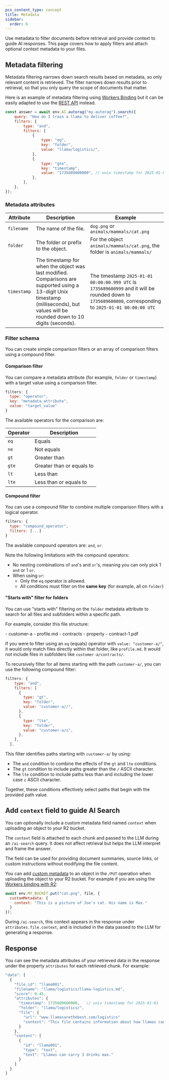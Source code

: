 ```yaml
---
pcx_content_type: concept
title: Metadata
sidebar:
  order: 6
---
```



Use metadata to filter documents before retrieval and provide context to guide AI responses. This page covers how to apply filters and attach optional context metadata to your files.

## Metadata filtering
Metadata filtering narrows down search results based on metadata, so only relevant content is retrieved. The filter narrows down results prior to retrieval, so that you only query the scope of documents that matter.

Here is an example of metadata filtering using [Workers Binding](/autorag/usage/workers-binding/) but it can be easily adapted to use the [REST API](/autorag/usage/rest-api/) instead.

```js
const answer = await env.AI.autorag("my-autorag").search({
	query: "How do I train a llama to deliver coffee?",
	filters: {
		type: "and",
		filters: [
			{
				type: "eq",
				key: "folder",
				value: "llama/logistics/",
			},
			{
				type: "gte",
				key: "timestamp",
				value: "1735689600000", // unix timestamp for 2025-01-01
			},
		],
	},
});
```

### Metadata attributes

| Attribute |  Description | Example |
| --- | --- | --- |
| `filename` | The name of the file. | `dog.png` or `animals/mammals/cat.png` |
| `folder` | The folder or prefix to the object. | For the object `animals/mammals/cat.png`, the folder is `animals/mammals/` |
| `timestamp` | The timestamp for when the object was last modified. Comparisons are supported using a 13-digit Unix timestamp (milliseconds), but values will be rounded down to 10 digits (seconds). | The timestamp `2025-01-01 00:00:00.999 UTC` is `1735689600999` and it will be rounded down to `1735689600000`, corresponding to `2025-01-01 00:00:00 UTC` |

### Filter schema

You can create simple comparison filters or an array of comparison filters using a compound filter.

#### Comparison filter

You can compare a metadata attribute (for example, `folder` or `timestamp`) with a target value using a comparison filter.

```js
filters: {
  type: "operator",
  key: "metadata_attribute",
  value: "target_value"
}
```

The available operators for the comparison are:

| Operator | Description               |
| -------- | ------------------------- |
| `eq`     | Equals                    |
| `ne`     | Not equals                |
| `gt`     | Greater than              |
| `gte`    | Greater than or equals to |
| `lt`     | Less than                 |
| `lte`    | Less than or equals to    |

#### Compound filter

You can use a compound filter to combine multiple comparison filters with a logical operator.

```js
filters: {
  type: "compound_operator",
  filters: [...]
}
```

The available compound operators are: `and`, `or`.

Note the following limitations with the compound operators:

- No nesting combinations of `and`'s and `or`'s, meaning you can only pick 1 `and` or 1 `or`.
- When using `or`:
  - Only the `eq` operator is allowed.
  - All conditions must filter on the **same key** (for example, all on `folder`)

#### "Starts with" filter for folders

You can use "starts with" filtering on the `folder` metadata attribute to search for all files and subfolders within a specific path.

For example, consider this file structure:

<FileTree>
- customer-a
  - profile.md
  - contracts
    - property
      - contract-1.pdf
</FileTree>

If you were to filter using an `eq` (equals) operator with `value: "customer-a/"`, it would only match files directly within that folder, like `profile.md`. It would not include files in subfolders like `customer-a/contracts/`.

To recursively filter for all items starting with the path `customer-a/`, you can use the following compound filter:

```js
filters: {
    type: "and",
    filters: [
      {
        type: "gt",
        key: "folder",
        value: "customer-a//",
      },
      {
        type: "lte",
        key: "folder",
        value: "customer-a/z",
      },
    ],
  },
```

This filter identifies paths starting with `customer-a/` by using:

- The `and` condition to combine the effects of the `gt` and `lte` conditions.
- The `gt` condition to include paths greater than the `/` ASCII character.
- The `lte` condition to include paths less than and including the lower case `z` ASCII character.

Together, these conditions effectively select paths that begin with the provided path value.

## Add `context` field to guide AI Search
You can optionally include a custom metadata field named `context` when uploading an object to your R2 bucket.

The `context` field is attached to each chunk and passed to the LLM during an `/ai-search` query. It does not affect retrieval but helps the LLM interpret and frame the answer.

The field can be used for providing document summaries, source links, or custom instructions without modifying the file content.

You can add [custom metadata](/r2/api/workers/workers-api-reference/#r2putoptions) to an object in the `/PUT` operation when uploading the object to your R2 bucket. For example if you are using the [Workers binding with R2](/r2/api/workers/workers-api-usage/):

```javascript
await env.MY_BUCKET.put("cat.png", file, {
  customMetadata: {
    context: "This is a picture of Joe's cat. His name is Max."
  }
});
```

During `/ai-search`, this context appears in the response under `attributes.file.context`, and is included in the data passed to the LLM for generating a response.

## Response

You can see the metadata attributes of your retrieved data in the response under the property `attributes` for each retrieved chunk. For example:

```js
"data": [
  {
    "file_id": "llama001",
    "filename": "llama/logistics/llama-logistics.md",
    "score": 0.45,
    "attributes": {
      "timestamp": 1735689600000,   // unix timestamp for 2025-01-01
      "folder": "llama/logistics/",
      "file": {
        "url": "www.llamasarethebest.com/logistics"
        "context": "This file contains information about how llamas can logistically deliver coffee."
      }
    },
    "content": [
      {
        "id": "llama001",
        "type": "text",
        "text": "Llamas can carry 3 drinks max."
      }
    ]
  }
]
```
